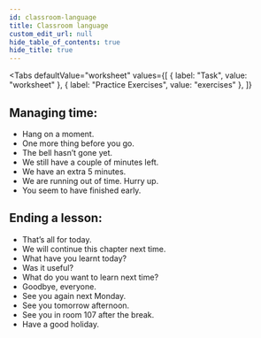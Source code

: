 ```yaml
---
id: classroom-language
title: Classroom language
custom_edit_url: null
hide_table_of_contents: true
hide_title: true
---
```



<Tabs
  defaultValue="worksheet"
  values={[
    { label: "Task", value: "worksheet" },
    { label: "Practice Exercises", value: "exercises" },
  ]}
>

<TabItem value="worksheet">

## Managing time: <AudioButton url="/media/Managing time.18947c92.mp3" />

- Hang on a moment.
- One more thing before you go.
- The bell hasn’t gone yet.
- We still have a couple of minutes left.
- We have an extra 5 minutes.
- We are running out of time. Hurry up.
- You seem to have finished early.

## Ending a lesson: <AudioButton url="/media/Ending a lesson.756d2379.mp3" />

- That’s all for today.
- We will continue this chapter next time.
- What have you learnt today?
- Was it useful?
- What do you want to learn next time?
- Goodbye, everyone.
- See you again next Monday.
- See you tomorrow afternoon.
- See you in room 107 after the break.
- Have a good holiday.


</TabItem>

<TabItem value="exercises">
  <Frame src="https://learningapps.org/watch?v=p344zcd7c21" height="480px" />
</TabItem>

</Tabs>

